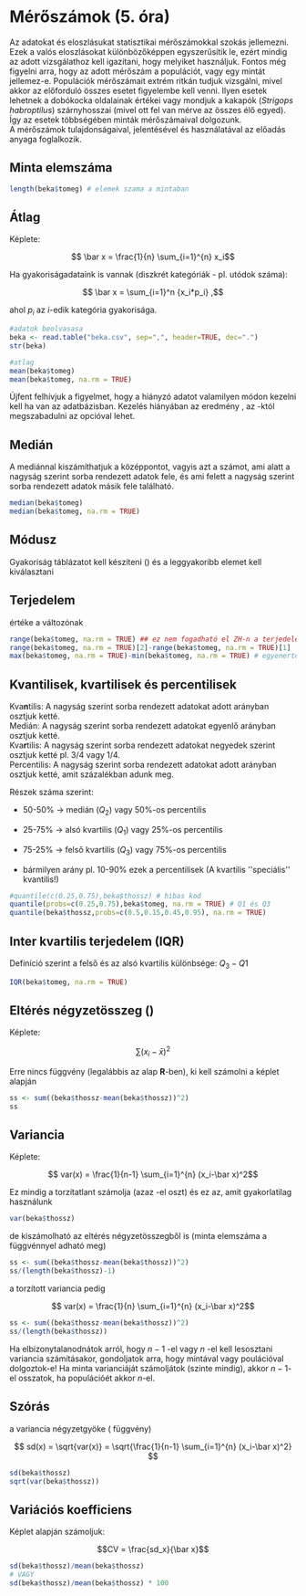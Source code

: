 # Mérőszámok (5. óra)

Az adatokat és eloszlásukat statisztikai mérőszámokkal szokás jellemezni. Ezek a valós eloszlásokat különbözőképpen egyszerűsítik le, ezért mindig az adott vizsgálathoz kell igazítani, hogy melyiket használjuk. Fontos még figyelni arra, hogy az adott mérőszám a populációt, vagy egy mintát jellemez-e. Populációk mérőszámait extrém ritkán tudjuk vizsgálni, mivel akkor az előforduló összes esetet figyelembe kell venni. Ilyen esetek lehetnek a dobókocka oldalainak értékei vagy mondjuk a kakapók (*Strigops habroptilus*) szárnyhosszai (mivel ott fel van mérve az összes élő egyed). Így az esetek többségében minták mérőszámaival dolgozunk.  
A mérőszámok tulajdonságaival, jelentésével és használatával az előadás anyaga foglalkozik.

## Minta elemszáma

```r
length(beka$tomeg) # elemek szama a mintaban
```


## Átlag

Képlete:

$$ \bar x = \frac{1}{n} \sum_{i=1}^{n} x_i$$

Ha gyakoriságadataink is vannak (diszkrét kategóriák - pl. utódok száma):

$$ \bar x = \sum_{i=1}^n {x_i*p_i} ,$$

ahol $p_i$ az $i$-edik kategória gyakorisága.

```r
#adatok beolvasasa
beka <- read.table("beka.csv", sep=",", header=TRUE, dec=".")
str(beka)

#atlag
mean(beka$tomeg)
mean(beka$tomeg, na.rm = TRUE)
```

Újfent felhívjuk a figyelmet, hogy a hiányzó adatot valamilyen módon kezelni kell ha van az adatbázisban. Kezelés hiányában az eredmény \texttt{NA}, az \texttt{NA}-któl megszabadulni az \texttt{na.rm = TRUE} opcióval lehet. 

## Medián

A mediánnal kiszámíthatjuk a középpontot, vagyis azt a számot, ami alatt a nagyság szerint sorba rendezett adatok fele, és ami felett a nagyság szerint sorba rendezett adatok másik fele található.

```r
median(beka$tomeg)
median(beka$tomeg, na.rm = TRUE)
```

## Módusz

Gyakoriság táblázatot kell készíteni (\texttt{table(beka\$tomeg)}) és a leggyakoribb elemet kell kiválasztani

## Terjedelem

\texttt{max-min} értéke a változónak

```r
range(beka$tomeg, na.rm = TRUE) ## ez nem fogadható el ZH-n a terjedelemre
range(beka$tomeg, na.rm = TRUE)[2]-range(beka$tomeg, na.rm = TRUE)[1]
max(beka$tomeg, na.rm = TRUE)-min(beka$tomeg, na.rm = TRUE) # egyenerteku a kozvetlenul felette levovel 
```

## Kvantilisek, kvartilisek és percentilisek

Kva**n**tilis: A nagyság szerint sorba rendezett adatokat adott arányban osztjuk ketté.  
Medián: A nagyság szerint sorba rendezett adatokat egyenlő arányban osztjuk ketté.  
Kva**r**tilis: A nagyság szerint sorba rendezett adatokat negyedek szerint osztjuk ketté pl. 3/4 vagy 1/4.  
Percentilis: A nagyság szerint sorba rendezett adatokat adott arányban osztjuk ketté, amit százalékban adunk meg.  

Részek száma szerint: 

* 50-50% -> medián  ($Q_2$) vagy 50%-os percentilis

* 25-75% -> alsó kvartilis ($Q_1$) vagy 25%-os percentilis

* 75-25% -> felső kvartilis  ($Q_3$) vagy 75%-os percentilis

* bármilyen arány pl. 10-90% ezek a percentilisek (A kvartilis \'\'speciális\'\' kvantilis!) 

```r
#quantile(c(0.25,0.75),beka$thossz) # hibas kod
quantile(probs=c(0.25,0.75),beka$tomeg, na.rm = TRUE) # Q1 és Q3
quantile(beka$thossz,probs=c(0.5,0.15,0.45,0.95), na.rm = TRUE)
```

## Inter kvartilis terjedelem (IQR)

Definíció szerint a felső és az alsó kvartilis különbsége: $Q_3 - Q1$

```r
IQR(beka$tomeg, na.rm = TRUE)
```

## Eltérés négyzetösszeg (\emph{Sum of Square})

Képlete: 

$$\sum (x_i-\bar x)^2$$

Erre nincs függvény (legalábbis az alap **R**-ben), ki kell számolni  a képlet alapján

```r
ss <- sum((beka$thossz-mean(beka$thossz))^2) 
ss
```

## Variancia 

Képlete:

$$ var(x) = \frac{1}{n-1} \sum_{i=1}^{n} (x_i-\bar x)^2$$

Ez mindig a torzítatlant számolja (azaz \emph{n-1= minta elemszám-1}-el oszt) és ez az, amit gyakorlatilag használunk 

```r
var(beka$thossz)
```

de kiszámolható az eltérés négyzetösszegből is (minta elemszáma a \texttt{length()} függvénnyel adható meg)

```r
ss <- sum((beka$thossz-mean(beka$thossz))^2) 
ss/(length(beka$thossz)-1)
```

a torzított variancia pedig

$$ var(x) = \frac{1}{n} \sum_{i=1}^{n} (x_i-\bar x)^2$$

```r
ss <- sum((beka$thossz-mean(beka$thossz))^2) 
ss/(length(beka$thossz))
```

Ha elbizonytalanodnátok arról, hogy $n-1$ -el vagy $n$ -el kell lesosztani variancia számításakor, gondoljatok arra, hogy mintával vagy poulációval dolgoztok-e! Ha minta varianciáját számoljátok (szinte mindig), akkor $n-1$-el osszatok, ha populációét akkor $n$-el.

## Szórás

a variancia négyzetgyöke (\texttt{sqrt()} függvény)

$$ sd(x) = \sqrt{var(x)} = \sqrt{\frac{1}{n-1} \sum_{i=1}^{n} (x_i-\bar x)^2} $$

```r
sd(beka$thossz)
sqrt(var(beka$thossz))
```

## Variációs koefficiens

Képlet alapján számoljuk:

$$CV = \frac{sd_x}{\bar x}$$

```r
sd(beka$thossz)/mean(beka$thossz)
# VAGY
sd(beka$thossz)/mean(beka$thossz) * 100
```

 
